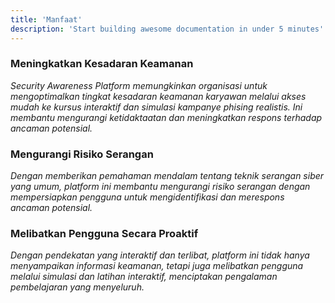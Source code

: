 ```yaml
---
title: 'Manfaat'
description: 'Start building awesome documentation in under 5 minutes'
---
```


### Meningkatkan Kesadaran Keamanan

*Security Awareness Platform memungkinkan organisasi untuk mengoptimalkan tingkat kesadaran keamanan karyawan melalui akses mudah ke kursus interaktif dan simulasi kampanye phising realistis. Ini membantu mengurangi ketidaktaatan dan meningkatkan respons terhadap ancaman potensial.*

### Mengurangi Risiko Serangan

*Dengan memberikan pemahaman mendalam tentang teknik serangan siber yang umum, platform ini membantu mengurangi risiko serangan dengan mempersiapkan pengguna untuk mengidentifikasi dan merespons ancaman potensial.*

### Melibatkan Pengguna Secara Proaktif

*Dengan pendekatan yang interaktif dan terlibat, platform ini tidak hanya menyampaikan informasi keamanan, tetapi juga melibatkan pengguna melalui simulasi dan latihan interaktif, menciptakan pengalaman pembelajaran yang menyeluruh.*

